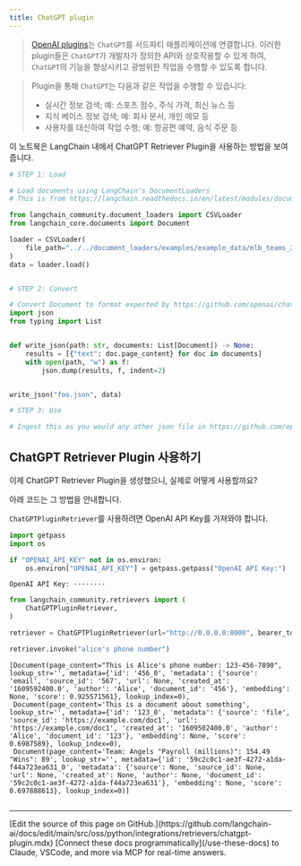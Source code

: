 ```yaml
---
title: ChatGPT plugin
---
```


>[OpenAI plugins](https://platform.openai.com/docs/plugins/introduction)는 `ChatGPT`를 서드파티 애플리케이션에 연결합니다. 이러한 plugin들은 `ChatGPT`가 개발자가 정의한 API와 상호작용할 수 있게 하여, `ChatGPT`의 기능을 향상시키고 광범위한 작업을 수행할 수 있도록 합니다.

>Plugin을 통해 `ChatGPT`는 다음과 같은 작업을 수행할 수 있습니다:
>
>- 실시간 정보 검색; 예: 스포츠 점수, 주식 가격, 최신 뉴스 등
>- 지식 베이스 정보 검색; 예: 회사 문서, 개인 메모 등
>- 사용자를 대신하여 작업 수행; 예: 항공편 예약, 음식 주문 등

이 노트북은 LangChain 내에서 ChatGPT Retriever Plugin을 사용하는 방법을 보여줍니다.

```python
# STEP 1: Load

# Load documents using LangChain's DocumentLoaders
# This is from https://langchain.readthedocs.io/en/latest/modules/document_loaders/examples/csv.html

from langchain_community.document_loaders import CSVLoader
from langchain_core.documents import Document

loader = CSVLoader(
    file_path="../../document_loaders/examples/example_data/mlb_teams_2012.csv"
)
data = loader.load()


# STEP 2: Convert

# Convert Document to format expected by https://github.com/openai/chatgpt-retrieval-plugin
import json
from typing import List


def write_json(path: str, documents: List[Document]) -> None:
    results = [{"text": doc.page_content} for doc in documents]
    with open(path, "w") as f:
        json.dump(results, f, indent=2)


write_json("foo.json", data)

# STEP 3: Use

# Ingest this as you would any other json file in https://github.com/openai/chatgpt-retrieval-plugin/tree/main/scripts/process_json
```

## ChatGPT Retriever Plugin 사용하기

이제 ChatGPT Retriever Plugin을 생성했으니, 실제로 어떻게 사용할까요?

아래 코드는 그 방법을 안내합니다.

`ChatGPTPluginRetriever`를 사용하려면 OpenAI API Key를 가져와야 합니다.

```python
import getpass
import os

if "OPENAI_API_KEY" not in os.environ:
    os.environ["OPENAI_API_KEY"] = getpass.getpass("OpenAI API Key:")
```

```output
OpenAI API Key: ········
```

```python
from langchain_community.retrievers import (
    ChatGPTPluginRetriever,
)
```

```python
retriever = ChatGPTPluginRetriever(url="http://0.0.0.0:8000", bearer_token="foo")
```

```python
retriever.invoke("alice's phone number")
```

```output
[Document(page_content="This is Alice's phone number: 123-456-7890", lookup_str='', metadata={'id': '456_0', 'metadata': {'source': 'email', 'source_id': '567', 'url': None, 'created_at': '1609592400.0', 'author': 'Alice', 'document_id': '456'}, 'embedding': None, 'score': 0.925571561}, lookup_index=0),
 Document(page_content='This is a document about something', lookup_str='', metadata={'id': '123_0', 'metadata': {'source': 'file', 'source_id': 'https://example.com/doc1', 'url': 'https://example.com/doc1', 'created_at': '1609502400.0', 'author': 'Alice', 'document_id': '123'}, 'embedding': None, 'score': 0.6987589}, lookup_index=0),
 Document(page_content='Team: Angels "Payroll (millions)": 154.49 "Wins": 89', lookup_str='', metadata={'id': '59c2c0c1-ae3f-4272-a1da-f44a723ea631_0', 'metadata': {'source': None, 'source_id': None, 'url': None, 'created_at': None, 'author': None, 'document_id': '59c2c0c1-ae3f-4272-a1da-f44a723ea631'}, 'embedding': None, 'score': 0.697888613}, lookup_index=0)]
```

```python

```

---

<Callout icon="pen-to-square" iconType="regular">
    [Edit the source of this page on GitHub.](https://github.com/langchain-ai/docs/edit/main/src/oss/python/integrations/retrievers/chatgpt-plugin.mdx)
</Callout>
<Tip icon="terminal" iconType="regular">
    [Connect these docs programmatically](/use-these-docs) to Claude, VSCode, and more via MCP for    real-time answers.
</Tip>
